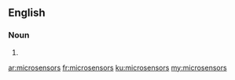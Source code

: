 ==English==

===Noun===
{{head|en|noun plural form}}

# {{plural of|microsensor|lang=en}}

[[ar:microsensors]]
[[fr:microsensors]]
[[ku:microsensors]]
[[my:microsensors]]
